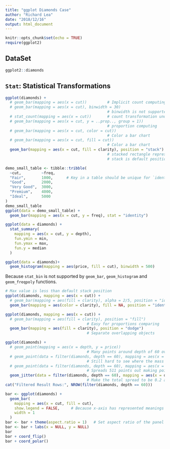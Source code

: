 ```yaml
---
title: "ggplot Diamonds Case"
author: "Richard Lea"
date: "2018/12/16"
output: html_document
---
```


```r
knitr::opts_chunk$set(echo = TRUE)
require(ggplot2)
```

## DataSet

```r
ggplot2::diamonds
```

## `Stat`: Statistical Transformations

```r
ggplot(diamonds) +
  # geom_bar(mapping = aes(x = cut))         # Implicit count computing
  # geom_bar(mapping = aes(x = cut), binwidth = 30)       
                                             # binwidth is not supported in bar_graph
  # stat_count(mapping = aes(x = cut))       # count transformation under the hood
  # geom_bar(mapping = aes(x = cut, y = ..prop.., group = 1))
                                             # proportion computing
  # geom_bar(mapping = aes(x = cut, color = cut))
                                             # Color a bar chart
  # geom_bar(mapping = aes(x = cut, fill = cut))
                                             # Color a bar chart
  geom_bar(mapping = aes(x = cut, fill = clarity), position = "stack")
                                             # stacked rectangle representing cut & clarity
                                             # stack is default position
```
```r
demo_small_table <- tibble::tribble(
  ~cut,         ~freq,
  "Fair",       1000,      # Key in a table should be unique for `identity stat`
  "Good",       2000,
  "Very Good",  3000,
  "Premium",    4000,
  "Ideal",      5000
)
demo_small_table
ggplot(data = demo_small_table) +
  geom_bar(mapping = aes(x = cut, y = freq), stat = "identity")
```
```r
ggplot(data = diamonds) +
  stat_summary(
    mapping = aes(x = cut, y = depth),
    fun.ymin = min,
    fun.ymax = max,
    fun.y = median
  )
```
```r
ggplot(data = diamonds)+
  geom_histogram(mapping = aes(price, fill = cut), binwidth = 500)
```
Because `stat_bin` is not supported by `geom_bar`, `geom_histogram` and `geom_freqpoly` functions.
```r
# Max value is less than default stack position
ggplot(diamonds, mapping = aes(x = cut)) +
  # geom_bar(mapping = aes(fill = clarity), alpha = 2/5, position = "identity")
  geom_bar(mapping = aes(color = clarity), fill = NA, position = "identity")
```
```r
ggplot(diamonds, mapping = aes(x = cut)) +
  # geom_bar(mapping = aes(fill = clarity), position = "fill")
                                    # Easy for proportions comparing
  geom_bar(mapping = aes(fill = clarity), position = "dodge")
                                    # Separate overlapping objects
```
```r
ggplot(diamonds) +
  # geom_point(mapping = aes(x = depth, y = price))
                                    # Many points around depth of 60 overlapped
  # geom_point(data = filter(diamonds, depth == 60), mapping = aes(x = depth, y = price))
                                    # Still hard to see where the mass of data is
  # geom_point(data = filter(diamonds, depth == 60), mapping = aes(x = depth, y = price), position = "jitter")
                                    # Spreads 511 points out making points receive random noises
  geom_jitter(data = filter(diamonds, depth == 60), mapping = aes(x = depth, y = price), width = 0.1)
                                    # Make the total spread to be 0.2 around 60
cat("Filtered Result Rows:", NROW(filter(diamonds, depth == 60)))
```
```r
bar <- ggplot(diamonds) +
  geom_bar(
    mapping = aes(x = cut, fill = cut),
    show.legend = FALSE,     # Because x-axis has represented meanings of each bar
    width = 1
  )
bar <- bar + theme(aspect.ratio = 1)   # Set aspect ratio of the panel to the picture
bar <- bar + labs(x = NULL, y = NULL)
bar
bar + coord_flip()
bar + coord_polar()
```
